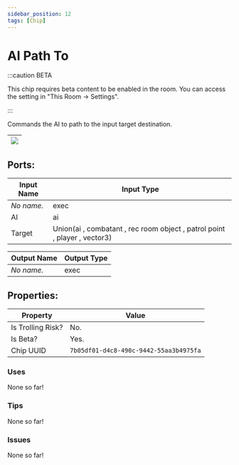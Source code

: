 ```yaml
---
sidebar_position: 12
tags: [Chip]
---
```


# AI Path To
:::caution BETA

This chip requires beta content to be enabled in the room. You can access the setting in "This Room -> Settings".

:::

Commands the AI to path to the input target destination.

| ![](https://images-ext-2.discordapp.net/external/MPmIaQzlEPmgGWlgi-WxBBXt0Bjv_zWPkg1y1f_sy3s/https/www.recroomcircuits.com/image/circuit/absolute-value?width=206&height=108) |
|-----|

## Ports:

| Input Name | Input Type |
|-----------|-----------|
| *No name.* | exec |
| AI | ai |
| Target | Union(ai , combatant , rec room object , patrol point , player , vector3) |

| Output Name | Output Type |
|-----------|-----------|
| *No name.* | exec |

## Properties:

| Property  | Value |
|-------------------|-----------|
| Is Trolling Risk? | No. |
| Is Beta? | Yes. |
| Chip UUID | `7b05df01-d4c8-490c-9442-55aa3b4975fa` |

### Uses

None so far!

### Tips

None so far!

### Issues

None so far!